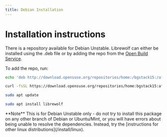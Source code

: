 ```yaml
---
title: Debian Installation
---
```



# Installation instructions

<ChangeOs />

There is a repository available for Debian Unstable. Librewolf
can either be installed using the .deb file or by adding the
repo from the
[Open Build Service](https://software.opensuse.org//download.html?project=home%3Abgstack15%3Aaftermozilla&package=librewolf).

To add the repo, run:

```bash
echo 'deb http://download.opensuse.org/repositories/home:/bgstack15:/aftermozilla/Debian_Unstable/ /' | sudo tee /etc/apt/sources.list.d/home:bgstack15:aftermozilla.list

curl -fsSL https://download.opensuse.org/repositories/home:bgstack15:aftermozilla/Debian_Unstable/Release.key | gpg --dearmor | sudo tee /etc/apt/trusted.gpg.d/home_bgstack15_aftermozilla.gpg > /dev/null

sudo apt update

sudo apt install librewolf
```

<Callout emoji="">
  **Note** This is for Debian Unstable only - do not try to install this package
  on any other branch of Debian or Ubuntu/Mint, or you will have errors about
  being unable to resolve the dependencies. Instead, try the [instructions for
  other linux distributions](/install/linux).
</Callout>
